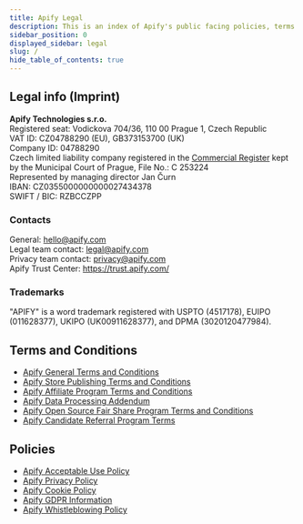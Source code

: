 ```yaml
---
title: Apify Legal
description: This is an index of Apify's public facing policies, terms of use and legal documents.
sidebar_position: 0
displayed_sidebar: legal
slug: /
hide_table_of_contents: true
---
```


<!-- vale off -->
<!-- markdownlint-disable -->

## Legal info (Imprint)

**Apify Technologies s.r.o.**<br/>
Registered seat: Vodickova 704/36, 110 00 Prague 1, Czech Republic<br/>
VAT ID: CZ04788290 (EU), GB373153700 (UK)<br/>
Company ID: 04788290<br/>
Czech limited liability company registered in the [Commercial Register](https://or.justice.cz/ias/ui/rejstrik-firma.vysledky?subjektId=924944&typ=PLATNY) kept by the Municipal Court of Prague, File No.: C 253224<br/>
Represented by managing director Jan Čurn<br/>
IBAN: CZ0355000000000027434378<br/>
SWIFT / BIC: RZBCCZPP

### Contacts

General: hello@apify.com<br/>
Legal team contact: legal@apify.com<br/>
Privacy team contact: privacy@apify.com<br/>
Apify Trust Center: https://trust.apify.com/<br/>

### Trademarks

"APIFY" is a word trademark registered with USPTO (4517178), EUIPO (011628377), UKIPO (UK00911628377), and DPMA (3020120477984).

## Terms and Conditions

- [Apify General Terms and Conditions](./latest/terms/general-terms-and-conditions.md)
- [Apify Store Publishing Terms and Conditions](./latest/terms/store-publishing-terms-and-conditions.md)
- [Apify Affiliate Program Terms and Conditions](./latest/terms/affiliate-program-terms-and-conditions.md)
- [Apify Data Processing Addendum](./latest/terms/data-processing-addendum.md)
- [Apify Open Source Fair Share Program Terms and Conditions](./latest/terms/fair-share-program-terms-and-conditions.md)
- [Apify Candidate Referral Program Terms](./latest/terms/candidate-referral-program-terms-and-conditions.md)

## Policies

- [Apify Acceptable Use Policy](./latest/policies/acceptable-use-policy.md)
- [Apify Privacy Policy](./latest/policies/privacy-policy.md)
- [Apify Cookie Policy](./latest/policies/cookie-policy.md)
- [Apify GDPR Information](./latest/policies/gdpr-information.md)
- [Apify Whistleblowing Policy](./latest/policies/whistleblowing-policy.md)

